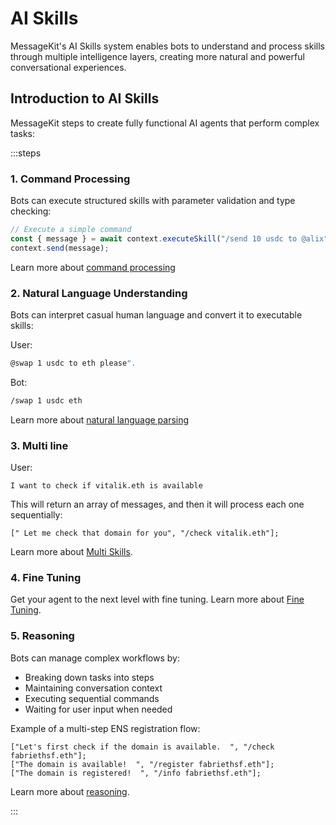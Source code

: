 # AI Skills

MessageKit's AI Skills system enables bots to understand and process skills through multiple intelligence layers, creating more natural and powerful conversational experiences.

## Introduction to AI Skills

MessageKit steps to create fully functional AI agents that perform complex tasks:

:::steps

### 1. Command Processing

Bots can execute structured skills with parameter validation and type checking:

```jsx
// Execute a simple command
const { message } = await context.executeSkill("/send 10 usdc to @alix", conv);
context.send(message);
```

Learn more about [command processing](/skills/commands)

### 2. Natural Language Understanding

Bots can interpret casual human language and convert it to executable skills:

User:

```bash
@swap 1 usdc to eth please".
```

Bot:

```bash
/swap 1 usdc eth
```

Learn more about [natural language parsing](/skills/natural)

### 3. Multi line

User:

```
I want to check if vitalik.eth is available
```

This will return an array of messages, and then it will process each one sequentially:

```tsx [gpt.ts]
[" Let me check that domain for you", "/check vitalik.eth"];
```

Learn more about [Multi Skills](/skills/multi-skills.mdx).

### 4. Fine Tuning

Get your agent to the next level with fine tuning.
Learn more about [Fine Tuning](/skills/fine-tuning.mdx).

### 5. Reasoning

Bots can manage complex workflows by:

- Breaking down tasks into steps
- Maintaining conversation context
- Executing sequential commands
- Waiting for user input when needed

Example of a multi-step ENS registration flow:

```tsx
["Let's first check if the domain is available.  ", "/check fabriethsf.eth"];
["The domain is available!  ", "/register fabriethsf.eth"];
["The domain is registered!  ", "/info fabriethsf.eth"];
```

Learn more about [reasoning](/skills/reasoning.mdx).

:::
